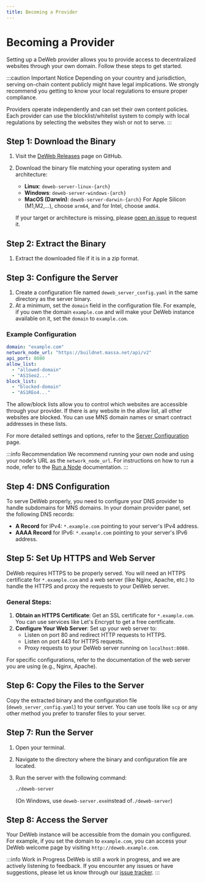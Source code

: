 ```yaml
---
title: Becoming a Provider
---
```


# Becoming a Provider

Setting up a DeWeb provider allows you to provide access to decentralized websites through your own domain.
Follow these steps to get started.

:::caution Important Notice
Depending on your country and jurisdiction, serving on-chain content publicly might have legal implications.
We strongly recommend you getting to know your local regulations to ensure proper compliance.

Providers operate independently and can set their own content policies.
Each provider can use the blocklist/whitelist system to comply with local regulations by selecting the websites they wish or not to serve.
:::

## Step 1: Download the Binary

1. Visit the [DeWeb Releases](https://github.com/massalabs/DeWeb/releases/latest) page on GitHub.
2. Download the binary file matching your operating system and architecture:

   - **Linux**: `deweb-server-linux-{arch}`
   - **Windows**: `deweb-server-windows-{arch}`
   - **MacOS (Darwin)**: `deweb-server-darwin-{arch}` For Apple Silicon (M1,M2,...), choose `arm64`, and for Intel, choose `amd64`.

   If your target or architecture is missing, please [open an issue](https://github.com/massalabs/DeWeb/issues)
   to request it.

## Step 2: Extract the Binary

1. Extract the downloaded file if it is in a zip format.

## Step 3: Configure the Server

1. Create a configuration file named `deweb_server_config.yaml` in the same directory as the server binary.
2. At a minimum, set the `domain` field in the configuration file. For example, if you own the domain `example.com`
   and will make your DeWeb instance available on it, set the `domain` to `example.com`.

### Example Configuration

```yaml
domain: "example.com"
network_node_url: "https://buildnet.massa.net/api/v2"
api_port: 8080
allow_list:
  - "allowed-domain"
  - "AS1Seo2..."
block_list:
  - "blocked-domain"
  - "AS1REo4..."
```

The allow/block lists allow you to control which websites are accessible through your provider.
If there is any website in the allow list, all other websites are blocked.
You can use MNS domain names or smart contract addresses in these lists.

For more detailed settings and options, refer to the [Server Configuration](../configuration/server-config) page.

:::info Recommendation
We recommend running your own node and using your node's URL as the `network_node_url`.
For instructions on how to run a node, refer to the [Run a Node](/docs/node/home) documentation.
:::

## Step 4: DNS Configuration

To serve DeWeb properly, you need to configure your DNS provider to handle subdomains for MNS domains.
In your domain provider panel, set the following DNS records:

- **A Record** for IPv4: `*.example.com` pointing to your server's IPv4 address.
- **AAAA Record** for IPv6: `*.example.com` pointing to your server's IPv6 address.

## Step 5: Set Up HTTPS and Web Server

DeWeb requires HTTPS to be properly served. You will need an HTTPS certificate for `*.example.com`
and a web server (like Nginx, Apache, etc.) to handle the HTTPS and proxy the requests to your DeWeb server.

### General Steps:

1. **Obtain an HTTPS Certificate**: Get an SSL certificate for `*.example.com`.
   You can use services like Let's Encrypt to get a free certificate.
2. **Configure Your Web Server**: Set up your web server to:
   - Listen on port 80 and redirect HTTP requests to HTTPS.
   - Listen on port 443 for HTTPS requests.
   - Proxy requests to your DeWeb server running on `localhost:8080`.

For specific configurations, refer to the documentation of the web server you are using (e.g., Nginx, Apache).

## Step 6: Copy the Files to the Server

Copy the extracted binary and the configuration file (`deweb_server_config.yaml`) to your server.
You can use tools like `scp` or any other method you prefer to transfer files to your server.

## Step 7: Run the Server

1. Open your terminal.
2. Navigate to the directory where the binary and configuration file are located.
3. Run the server with the following command:

   ```bash
   ./deweb-server
   ```

   (On Windows, use `deweb-server.exe`instead of`./deweb-server`)

## Step 8: Access the Server

Your DeWeb instance will be accessible from the domain you configured. For example, if you set the domain to `example.com`,
you can access your DeWeb welcome page by visiting `http://deweb.example.com`.

:::info Work in Progress
DeWeb is still a work in progress, and we are actively listening to feedback.
If you encounter any issues or have suggestions, please let us know through our [issue tracker](https://github.com/massalabs/DeWeb/issues).
:::

